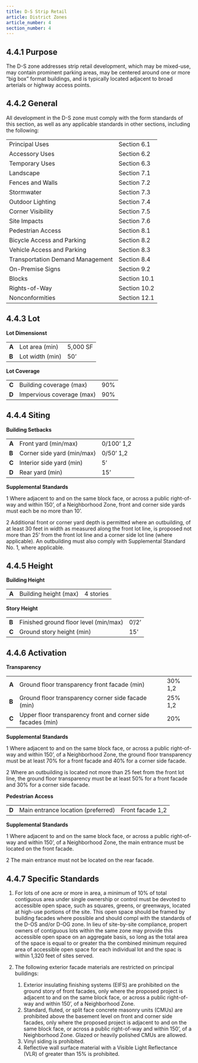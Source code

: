 ```yaml
---
title: D-S Strip Retail
article: District Zones
article_number: 4
section_number: 4
---
```


## 4.4.1 Purpose

The D-S zone addresses strip retail development, which may be mixed-use, may contain prominent parking areas, may be centered around one or more “big box” format buildings, and is typically located adjacent to broad arterials or highway access points.

## 4.4.2 General

All development in the D-S zone must comply with the form standards of this section, as well as any applicable standards in other sections, including the following:

<TableSmall>

|                                  |              |
| -------------------------------- | ------------ |
| Principal Uses                   | Section 6.1  |
| Accessory Uses                   | Section 6.2  |
| Temporary Uses                   | Section 6.3  |
| Landscape                        | Section 7.1  |
| Fences and Walls                 | Section 7.2  |
| Stormwater                       | Section 7.3  |
| Outdoor Lighting                 | Section 7.4  |
| Corner Visibility                | Section 7.5  |
| Site Impacts                     | Section 7.6  |
| Pedestrian Access                | Section 8.1  |
| Bicycle Access and Parking       | Section 8.2  |
| Vehicle Access and Parking       | Section 8.3  |
| Transportation Demand Management | Section 8.4  |
| On-Premise Signs                 | Section 9.2  |
| Blocks                           | Section 10.1 |
| Rights-of-Way                    | Section 10.2 |
| Nonconformities                  | Section 12.1 |

</TableSmall>

## 4.4.3 Lot

**Lot Dimensionst**

<TableSmall>

|       |                 |          |
| ----- | --------------- | -------- |
| **A** | Lot area (min)  | 5,000 SF |
| **B** | Lot width (min) | 50’      |

</TableSmall>

**Lot Coverage**

<TableSmall>

|       |                           |     |
| ----- | ------------------------- | --- |
| **C** | Building coverage (max)   | 90% |
| **D** | Impervious coverage (max) | 90% |

</TableSmall>

## 4.4.4 Siting

**Building Setbacks**

<TableSmall>

|       |                            |            |
| ----- | -------------------------- | ---------- |
| **A** | Front yard (min/max)       | 0/100’ 1,2 |
| **B** | Corner side yard (min/max) | 0/50’ 1,2  |
| **C** | Interior side yard (min)   | 5’         |
| **D** | Rear yard (min)            | 15’        |

</TableSmall>

**Supplemental Standards**

1 Where adjacent to and on the same block face, or across a public right-of-way and within 150’, of a Neighborhood Zone, front and corner side yards must each be no more than 10’.

2 Additional front or corner yard depth is permitted where an outbuilding, of at least 30 feet in width as measured along the front lot line, is proposed not more than 25’ from the front lot line and a corner side lot line (where applicable). An outbuilding must also comply with Supplemental Standard No. 1, where applicable.

## 4.4.5 Height

**Building Height**

<TableSmall>

|       |                       |           |
| ----- | --------------------- | --------- |
| **A** | Building height (max) | 4 stories |

</TableSmall>

**Story Height**

<TableSmall>

|       |                                       |       |
| ----- | ------------------------------------- | ----- |
| **B** | Finished ground floor level (min/max) | 0’/2’ |
| **C** | Ground story height (min)             | 15'   |

</TableSmall>

## 4.4.6 Activation

**Transparency**

<TableSmall>

|       |                                                              |         |
| ----- | ------------------------------------------------------------ | ------- |
| **A** | Ground floor transparency front facade (min)                 | 30% 1,2 |
| **B** | Ground floor transparency corner side facade (min)           | 25% 1,2 |
| **C** | Upper floor transparency front and corner side facades (min) | 20%     |

</TableSmall>

**Supplemental Standards**

1 Where adjacent to and on the same block face, or across a public right-of-way and within 150’, of a Neighborhood Zone, the ground floor transparency must be at least 70% for a front facade and 40% for a corner side facade.

2 Where an outbuilding is located not more than 25 feet from the front lot line, the ground floor transparency must be at least 50% for a front facade and 30% for a corner side facade.

**Pedestrian Access**

<TableSmall>

|       |                                    |                  |
| ----- | ---------------------------------- | ---------------- |
| **D** | Main entrance location (preferred) | Front facade 1,2 |

</TableSmall>

**Supplemental Standards**

1 Where adjacent to and on the same block face, or across a public right-of-way and within 150’, of a Neighborhood Zone, the main entrance must be located on the front facade.

2 The main entrance must not be located on the rear facade.

## 4.4.7 Specific Standards

1. For lots of one acre or more in area, a minimum of 10% of total contiguous area under single ownership or control must be devoted to accessible open space, such as squares, greens, or greenways, located at high-use portions of the site. This open space should be framed by building facades where possible and should compl with the standards of the D-OS and/or D-OG zone. In lieu of site-by-site compliance, propert owners of contiguous lots within the same zone may provide this accessible open space on an aggregate basis, so long as the total area of the space is equal to or greater tha the combined minimum required area of accessible open space for each individual lot and the spac is within 1,320 feet of sites served.
2. The following exterior facade materials are restricted on principal buildings:

   1. Exterior insulating finishing systems (EIFS) are prohibited on the ground story of front facades, only where the proposed project is adjacent to and on the same block face, or across a public right-of-way and within 150’, of a Neighborhood Zone.
   2. Standard, fluted, or split face concrete masonry units (CMUs) are prohibited above the basement level on front and corner side facades, only where the proposed project is adjacent to and on the same block face, or across a public right-of-way and within 150’, of a Neighborhood Zone. Glazed or heavily polished CMUs are allowed.
   3. Vinyl siding is prohibited.
   4. Reflective wall surface material with a Visible Light Reflectance (VLR) of greater than 15% is prohibited.
